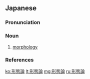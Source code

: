 ==Japanese==
{{wikipedia|lang=ja}}
{{ja-kanjitab|yomi=o|けい|たい|ろん}}

===Pronunciation===
{{ja-pron|けいたいろん|acc=3|acc_ref=DJR|y=ko}}

===Noun===
{{ja-noun|けいたいろん}}

# {{lb|ja|linguistic morphology|sort=けいたいろん}} [[morphology]]

===References===
<references/>

[[ko:形態論]]
[[lt:形態論]]
[[mg:形態論]]
[[ru:形態論]]